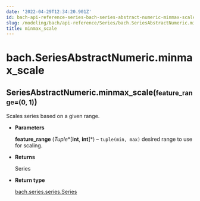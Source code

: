 ```yaml
---
date: '2022-04-29T12:34:20.901Z'
id: bach-api-reference-series-bach-series-abstract-numeric-minmax-scale
slug: /modeling/bach/api-reference/Series/bach.SeriesAbstractNumeric.minmax-scale/
title: minmax_scale
---
```


# bach.SeriesAbstractNumeric.minmax_scale

<div class="method">
<h2 class="signature-class"><span class="additional-name">SeriesAbstractNumeric.</span><span class="name">minmax_scale(</span><small class="parameter-list"><span class="parameter" id="feature_range">feature_range=(0, 1)</span></small>)</h2>


<div class="content">

Scales series based on a given range.


* **Parameters**

    **feature_range** (*Tuple**[**int**, **int**]*) – `tuple(min, max)` desired range to use for scaling.



* **Returns**

    Series



* **Return type**

    [bach.series.series.Series](/docs/modeling/bach/api-reference/Series/bach.Series/#bach.Series)



</div>

</div>
